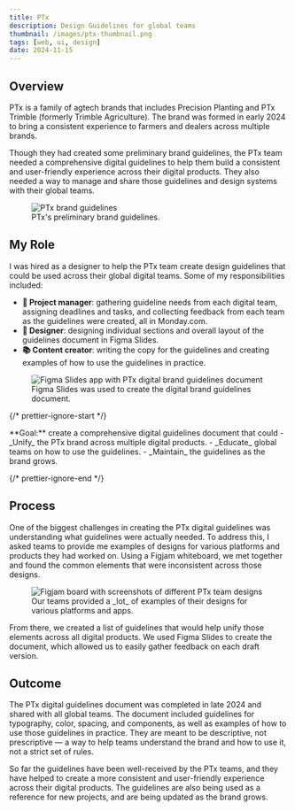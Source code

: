 ```yaml
---
title: PTx
description: Design Guidelines for global teams
thumbnail: /images/ptx-thumbnail.png
tags: [web, ui, design]
date: 2024-11-15
---
```



## Overview

PTx is a family of agtech brands that includes Precision Planting and PTx
Trimble (formerly Trimble Agriculture). The brand was formed in early 2024 to
bring a consistent experience to farmers and dealers across multiple brands.

Though they had created some preliminary brand guidelines, the PTx team needed a
comprehensive digital guidelines to help them build a consistent and
user-friendly experience across their digital products. They also needed a way
to manage and share those guidelines and design systems with their global teams.

<figure>
    <img src="/images/ptx-brand-guidelines.png" alt="PTx brand guidelines" />
    <figcaption className="text-center">
        PTx's preliminary brand guidelines.
    </figcaption>
</figure>

## My Role

I was hired as a designer to help the PTx team create design guidelines that
could be used across their global digital teams. Some of my responsibilities
included:

- **🧢 Project manager**: gathering guideline needs from each digital team,
  assigning deadlines and tasks, and collecting feedback from each team as the
  guidelines were created, all in Monday.com.
- **💅 Designer**: designing individual sections and overall layout of the
  guidelines document in Figma Slides.
- **📚 Content creator**: writing the copy for the guidelines and creating
  examples of how to use the guidelines in practice.

<figure>
    <img
        src="/images/ptx-figma-slides.png"
        alt="Figma Slides app with PTx digital brand guidelines document"
        className="rounded-lg border border-gray-200 shadow-sm"
    />
    <figcaption className="text-center">
        Figma Slides was used to create the digital brand guidelines document.
    </figcaption>
</figure>

{/* prettier-ignore-start */}

<Callout emoji="🎯">
    **Goal:** create a comprehensive digital guidelines document that could
    - _Unify_ the PTx brand across multiple digital products.
    - _Educate_ global teams on how to use the guidelines.
    - _Maintain_ the guidelines as the brand grows.
</Callout>

{/* prettier-ignore-end */}

## Process

One of the biggest challenges in creating the PTx digital guidelines was
understanding what guidelines were actually needed. To address this, I asked
teams to provide me examples of designs for various platforms and products they
had worked on. Using a Figjam whiteboard, we met together and found the common
elements that were inconsistent across those designs.

<figure>
    <img
        src="/images/ptx-platform-examples.png"
        alt="Figjam board with screenshots of different PTx team designs"
        className="rounded-lg border border-gray-200 shadow-sm"
    />
    <figcaption className="text-center">
        Our teams provided a _lot_ of examples of their designs for various
        platforms and apps.
    </figcaption>
</figure>

From there, we created a list of guidelines that would help unify those elements
across all digital products. We used Figma Slides to create the document, which
allowed us to easily gather feedback on each draft version.

## Outcome

The PTx digital guidelines document was completed in late 2024 and shared with
all global teams. The document included guidelines for typography, color,
spacing, and components, as well as examples of how to use those guidelines in
practice. They are meant to be descriptive, not prescriptive — a way to help
teams understand the brand and how to use it, not a strict set of rules.

So far the guidelines have been well-received by the PTx teams, and they have
helped to create a more consistent and user-friendly experience across their
digital products. The guidelines are also being used as a reference for new
projects, and are being updated as the brand grows.

<div className="ml-[calc(-50vw+50%)] w-screen">
    <GalleryGrid
        images={[
            {
                src: '/images/ptx-guidelines-title-page.png',
                alt: 'PTx digital guidelines title page',
            },
            {
                src: '/images/ptx-guidelines-core-colors.png',
                alt: 'PTx digital guidelines core colors',
            },
            {
                src: '/images/ptx-guidelines-font-hierarchy.png',
                alt: 'PTx digital guidelines font hierarchy',
            },
            {
                src: '/images/ptx-guidelines-icon-packs.png',
                alt: 'PTx digital guidelines icon packs',
            },
            {
                src: '/images/ptx-guidelines-row-pattern.png',
                alt: 'PTx digital guidelines row pattern',
            },
            {
                src: '/images/ptx-guidelines-section-lines.png',
                alt: 'PTx digital guidelines section lines',
            },
            {
                src: '/images/ptx-guidelines-buttons-and-links.png',
                alt: 'PTx digital guidelines buttons and links',
            },
            {
                src: '/images/ptx-guidelines-form-controls.png',
                alt: 'PTx digital guidelines form controls',
            },
        ]}
    />
</div>
